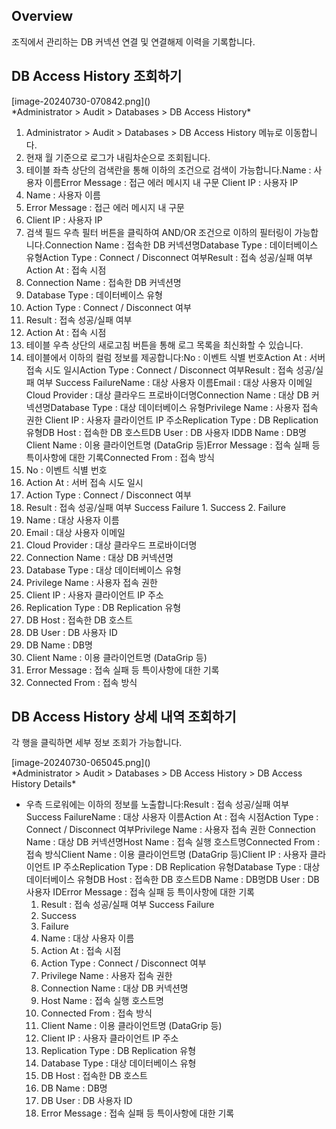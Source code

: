 ## Overview
조직에서 관리하는 DB 커넥션 연결 및 연결해제 이력을 기록합니다.

## DB Access History 조회하기
<p align="center">
<div>[image-20240730-070842.png]()</div>
*Administrator &gt; Audit &gt; Databases &gt; DB Access History*
</p>

1. Administrator > Audit > Databases > DB Access History 메뉴로 이동합니다.
2. 현재 월 기준으로 로그가 내림차순으로 조회됩니다.
3. 테이블 좌측 상단의 검색란을 통해 이하의 조건으로 검색이 가능합니다.Name : 사용자 이름Error Message : 접근 에러 메시지 내 구문 Client IP : 사용자 IP
  1. Name : 사용자 이름
  2. Error Message : 접근 에러 메시지 내 구문
  3. Client IP : 사용자 IP
4. 검색 필드 우측 필터 버튼을 클릭하여 AND/OR 조건으로 이하의 필터링이 가능합니다.Connection Name : 접속한 DB 커넥션명Database Type : 데이터베이스 유형Action Type : Connect / Disconnect 여부Result : 접속 성공/실패 여부Action At : 접속 시점
  1. Connection Name : 접속한 DB 커넥션명
  2. Database Type : 데이터베이스 유형
  3. Action Type : Connect / Disconnect 여부
  4. Result : 접속 성공/실패 여부
  5. Action At : 접속 시점
5. 테이블 우측 상단의 새로고침 버튼을 통해 로그 목록을 최신화할 수 있습니다.
6. 테이블에서 이하의 컬럼 정보를 제공합니다:No : 이벤트 식별 번호Action At : 서버 접속 시도 일시Action Type : Connect / Disconnect 여부Result : 접속 성공/실패 여부 Success FailureName : 대상 사용자 이름Email : 대상 사용자 이메일Cloud Provider : 대상 클라우드 프로바이더명Connection Name : 대상 DB 커넥션명Database Type : 대상 데이터베이스 유형Privilege Name : 사용자 접속 권한 Client IP : 사용자 클라이언트 IP 주소Replication Type : DB Replication 유형DB Host : 접속한 DB 호스트DB User : DB 사용자 IDDB Name : DB명Client Name : 이용 클라이언트명 (DataGrip 등)Error Message : 접속 실패 등 특이사항에 대한 기록Connected From : 접속 방식
  1. No : 이벤트 식별 번호
  2. Action At : 서버 접속 시도 일시
  3. Action Type : Connect / Disconnect 여부
  4. Result : 접속 성공/실패 여부 Success Failure
    1. Success
    2. Failure
  5. Name : 대상 사용자 이름
  6. Email : 대상 사용자 이메일
  7. Cloud Provider : 대상 클라우드 프로바이더명
  8. Connection Name : 대상 DB 커넥션명
  9. Database Type : 대상 데이터베이스 유형
  10. Privilege Name : 사용자 접속 권한
  11. Client IP : 사용자 클라이언트 IP 주소
  12. Replication Type : DB Replication 유형
  13. DB Host : 접속한 DB 호스트
  14. DB User : DB 사용자 ID
  15. DB Name : DB명
  16. Client Name : 이용 클라이언트명 (DataGrip 등)
  17. Error Message : 접속 실패 등 특이사항에 대한 기록
  18. Connected From : 접속 방식

## DB Access History 상세 내역 조회하기
각 행을 클릭하면 세부 정보 조회가 가능합니다.

<p align="center">
<div>[image-20240730-065045.png]()</div>
*Administrator &gt; Audit &gt; Databases &gt; DB Access History &gt; DB Access History Details*
</p>

* 우측 드로워에는 이하의 정보를 노출합니다:Result : 접속 성공/실패 여부 Success FailureName : 대상 사용자 이름Action At : 접속 시점Action Type : Connect / Disconnect 여부Privilege Name : 사용자 접속 권한 Connection Name : 대상 DB 커넥션명Host Name : 접속 실행 호스트명Connected From : 접속 방식Client Name : 이용 클라이언트명 (DataGrip 등)Client IP : 사용자 클라이언트 IP 주소Replication Type : DB Replication 유형Database Type : 대상 데이터베이스 유형DB Host : 접속한 DB 호스트DB Name : DB명DB User : DB 사용자 IDError Message : 접속 실패 등 특이사항에 대한 기록
  1. Result : 접속 성공/실패 여부 Success Failure
    1. Success
    2. Failure
  2. Name : 대상 사용자 이름
  3. Action At : 접속 시점
  4. Action Type : Connect / Disconnect 여부
  5. Privilege Name : 사용자 접속 권한
  6. Connection Name : 대상 DB 커넥션명
  7. Host Name : 접속 실행 호스트명
  8. Connected From : 접속 방식
  9. Client Name : 이용 클라이언트명 (DataGrip 등)
  10. Client IP : 사용자 클라이언트 IP 주소
  11. Replication Type : DB Replication 유형
  12. Database Type : 대상 데이터베이스 유형
  13. DB Host : 접속한 DB 호스트
  14. DB Name : DB명
  15. DB User : DB 사용자 ID
  16. Error Message : 접속 실패 등 특이사항에 대한 기록
